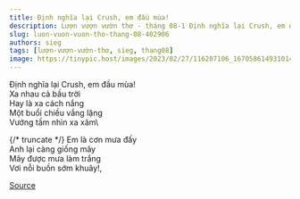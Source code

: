```yaml
---
title: Định nghĩa lại Crush, em đầu mùa!
description: Lượn vượn vườn thơ - tháng 08-1 Định nghĩa lại Crush, em đầu mùa! Xa nhau cả bầu trời
slug: luon-vuon-vuon-tho-thang-08-402906
authors: sieg
tags: [lượn-vượn-vườn-thơ, sieg, thang08]
image: https://tinypic.host/images/2023/02/27/116207106_167058614931014_6903672420005041610_n.th.jpg
---
```


Định nghĩa lại Crush, em đầu mùa!\
Xa nhau cả bầu trời\
Hay là xa cách nắng\
Một buổi chiều vắng lặng\
Vướng tầm nhìn xa xăm\

{/* truncate */}
Em là cơn mưa đấy\
Anh lại càng giống mây\
Mây được mưa làm trắng\
Vơi nỗi buồn sớm khuây!,

[Source](https://www.facebook.com/ape.poem/posts/pfbid0kpCimbndHn15YD7tpLp3izTd91EVyNkd4WyE56PNCH9veaWzZrDRhUb9Ti44bjUal)

